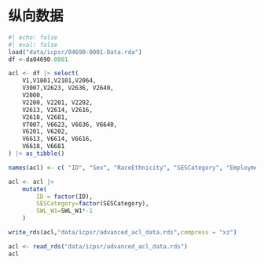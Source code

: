 # 纵向数据

```r
#| echo: false
#| eval: false
load("data/icpsr/04690-0001-Data.rda")
df <-da04690.0001

acl <- df |> select(
    V1,V1801,V2101,V2064,
    V3007,V2623, V2636, V2640,
    V2000,
    V2200, V2201, V2202, 
    V2613, V2614, V2616, 
    V2618, V2681, 
    V7007, V6623, V6636, V6640, 
    V6201, V6202, 
    V6613, V6614, V6616,
    V6618, V6681
) |> as_tibble()

names(acl) <- c( "ID", "Sex", "RaceEthnicity", "SESCategory", "Employment_W1", "BMI_W1", "Smoke_W1", "PhysActCat_W1", "AGE_W1", "SWL_W1", "InformalSI_W1", "FormalSI_W1", "SelfEsteem_W1", "Mastery_W1", "SelfEfficacy_W1", "CESD11_W1", "NChronic12_W1", "Employment_W2", "BMI_W2", "Smoke_W2", "PhysActCat_W2", "InformalSI_W2", "FormalSI_W2", "SelfEsteem_W2", "Mastery_W2", "SelfEfficacy_W2", "CESD11_W2", "NChronic12_W2" )

acl <- acl |> 
    mutate(
        ID = factor(ID),
        SESCategory=factor(SESCategory),
        SWL_W1=SWL_W1*-1
    )

write_rds(acl,"data/icpsr/advanced_acl_data.rds",compress = "xz")
```

```r
acl <- read_rds("data/icpsr/advanced_acl_data.rds")
acl
```
